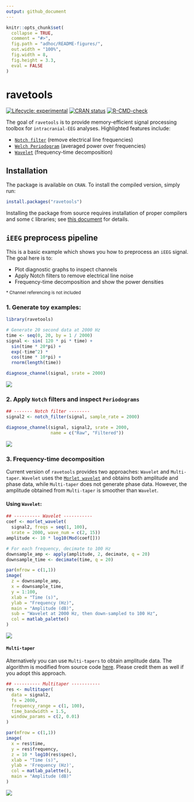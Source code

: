 ```yaml
---
output: github_document
---
```


<!-- README.md is generated from README.Rmd. Please edit that file -->

```r
knitr::opts_chunk$set(
  collapse = TRUE,
  comment = "#>",
  fig.path = "adhoc/README-figures/",
  out.width = "100%", 
  fig.width = 8,
  fig.height = 3.3,
  eval = FALSE
)
```

# ravetools

<!-- badges: start -->
[![Lifecycle: experimental](https://img.shields.io/badge/lifecycle-experimental-orange.svg)](https://lifecycle.r-lib.org/articles/stages.html#experimental)
[![CRAN status](https://www.r-pkg.org/badges/version/ravetools)](https://CRAN.R-project.org/package=ravetools)
[![R-CMD-check](https://github.com/dipterix/ravetools/workflows/R-CMD-check/badge.svg)](https://github.com/dipterix/ravetools/actions)
<!-- badges: end -->

The goal of `ravetools` is to provide memory-efficient signal processing toolbox for `intracranial-EEG` analyses. Highlighted features include:

* [`Notch filter`](#) (remove electrical line frequencies)
* [`Welch Periodogram`](#) (averaged power over frequencies)
* [`Wavelet`](#) (frequency-time decomposition)

## Installation

The package is available on `CRAN`. To install the compiled version, simply run:

```r
install.packages("ravetools")
```

Installing the package from source requires installation of proper compilers and some `C` libraries; see [this document](https://github.com/dipterix/ravetools/blob/master/installation.md) for details.

## `iEEG` preprocess pipeline

This is a basic example which shows you how to preprocess an `iEEG` signal. The goal here is to:

* Plot diagnostic graphs to inspect channels
* Apply Notch filters to remove electrical line noise
* Frequency-time decomposition and show the power densities

<small>* Channel referencing is not included</small>

### 1. Generate toy examples:

```r
library(ravetools)

# Generate 20 second data at 2000 Hz
time <- seq(0, 20, by = 1 / 2000)
signal <- sin( 120 * pi * time) + 
  sin(time * 20*pi) + 
  exp(-time^2) * 
  cos(time * 10*pi) +
  rnorm(length(time))

diagnose_channel(signal, srate = 2000)
```
![](https://github.com/dipterix/ravetools/blob/master/adhoc/README-figures/toy-data-1.png?raw=true)

### 2. Apply `Notch` filters and inspect `Periodograms`

```r
## ------- Notch filter --------
signal2 <- notch_filter(signal, sample_rate = 2000)

diagnose_channel(signal, signal2, srate = 2000,
                 name = c("Raw", "Filtered"))

```
![](https://github.com/dipterix/ravetools/blob/master/adhoc/README-figures/notch-filter-1.png?raw=true)

### 3. Frequency-time decomposition 

Current version of `ravetools` provides two approaches: `Wavelet` and `Multi-taper`. `Wavelet` uses the [`Morlet wavelet`](https://en.wikipedia.org/wiki/Morlet_wavelet) and obtains both amplitude and phase data, while `Multi-taper` does not generate phase data. However, the amplitude obtained from `Multi-taper` is smoother than `Wavelet`. 

#### Using `Wavelet`:

```r
## ---------- Wavelet -----------
coef <- morlet_wavelet(
  signal2, freqs = seq(1, 100), 
  srate = 2000, wave_num = c(2, 15))
amplitude <- 10 * log10(Mod(coef[]))

# For each frequency, decimate to 100 Hz
downsample_amp <- apply(amplitude, 2, decimate, q = 20)
downsample_time <- decimate(time, q = 20)

par(mfrow = c(1,1))
image(
  z = downsample_amp,
  x = downsample_time,
  y = 1:100,
  xlab = "Time (s)",
  ylab = "Frequency (Hz)",
  main = "Amplitude (dB)",
  sub = "Wavelet at 2000 Hz, then down-sampled to 100 Hz", 
  col = matlab_palette()
)
```
![](https://github.com/dipterix/ravetools/blob/master/adhoc/README-figures/wavelet-1.png?raw=true)

#### `Multi-taper`

Alternatively you can use `Multi-tapers` to obtain amplitude data. The algorithm is modified from source code [here](https://github.com/preraulab/multitaper_toolbox). Please credit them as well if you adopt this approach.

```r
## ---------- Multitaper -----------
res <- multitaper(
  data = signal2,
  fs = 2000,
  frequency_range = c(1, 100),
  time_bandwidth = 1.5,
  window_params = c(2, 0.01)
)

par(mfrow = c(1,1))
image(
  x = res$time,
  y = res$frequency,
  z = 10 * log10(res$spec),
  xlab = "Time (s)",
  ylab = 'Frequency (Hz)',
  col = matlab_palette(),
  main = "Amplitude (dB)"
)
```
![](https://github.com/dipterix/ravetools/blob/master/adhoc/README-figures/multitaper-1.png?raw=true)

